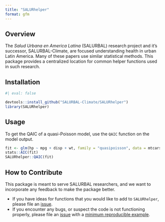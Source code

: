 ```yaml
---
title: "SALURhelper"
format: gfm
---
```


## Overview

The *Salud Urbana en America Latina* (SALURBAL) research project and it's successor, SALURBAL-Climate, are focused understanding health in urban Latin America. Many of these papers use similar statistical methods. This package provides a centralized location for common helper functions used in such research.

## Installation

```r
#| eval: false

devtools::install_github("SALURBAL-Climate/SALURhelper")
library(SALURhelper)
```

## Usage

To get the QAIC of a quasi-Poisson model, use the `QAIC` function on the model output.

```r
fit <- glm(hp ~ mpg + disp + wt, family = "quasipoisson", data = mtcars)
stats::AIC(fit)
SALURhelper::QAIC(fit)
```

## How to Contribute

This package is meant to serve SALURBAL researchers, and we want to incorporate any feedback to make the package better.

- If you have ideas for functions that you would like to add to `SALURhelper`, please file an [issue](https://github.com/SALURBAL-Climate/SALURhelper/issues). 
- If you encounter any bugs, or suspect the code is not functioning properly, please file an [issue](https://github.com/SALURBAL-Climate/SALURhelper/issues) with a [minimum reproducible example](https://stackoverflow.com/help/minimal-reproducible-example).
